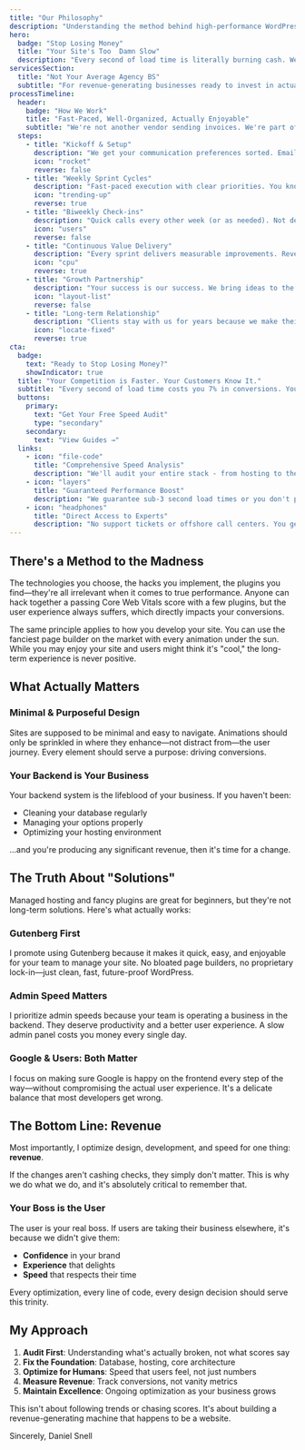 ```yaml
---
title: "Our Philosophy"
description: "Understanding the method behind high-performance WordPress development"
hero:
  badge: "Stop Losing Money"
  title: "Your Site's Too  Damn Slow"
  description: "Every second of load time is literally burning cash. We make WooCommerce stores stupid fast. Like, actually fast. Not 'PageSpeed says 90' fast."
servicesSection:
  title: "Not Your Average Agency BS"
  subtitle: "For revenue-generating businesses ready to invest in actual results, not promises"
processTimeline:
  header:
    badge: "How We Work"
    title: "Fast-Paced, Well-Organized, Actually Enjoyable"
    subtitle: "We're not another vendor sending invoices. We're part of your team, invested in your growth, bringing value that justifies every dollar."
  steps:
    - title: "Kickoff & Setup"
      description: "We get your communication preferences sorted. Email, support desk, Slack - wherever your team lives, we're there. No rigid 'our way or highway' BS."
      icon: "rocket"
      reverse: false
    - title: "Weekly Sprint Cycles"
      description: "Fast-paced execution with clear priorities. You know what we're working on, we know what matters to you. No disappearing for weeks then surprising you with the wrong thing."
      icon: "trending-up"
      reverse: true
    - title: "Biweekly Check-ins"
      description: "Quick calls every other week (or as needed). Not death-by-meeting. Just enough to stay aligned, adjust priorities, and celebrate wins."
      icon: "users"
      reverse: false
    - title: "Continuous Value Delivery"
      description: "Every sprint delivers measurable improvements. Revenue up, load times down, conversions improved. If we're not moving the needle, we're not doing our job."
      icon: "cpu"
      reverse: true
    - title: "Growth Partnership"
      description: "Your success is our success. We bring ideas to the table, spot opportunities, prevent disasters. Like having a technical co-founder who actually knows WooCommerce."
      icon: "layout-list"
      reverse: false
    - title: "Long-term Relationship"
      description: "Clients stay with us for years because we make their lives easier, not harder. You'll actually enjoy working with us. (Wild concept for agency work, we know.)"
      icon: "locate-fixed"
      reverse: true
cta:
  badge:
    text: "Ready to Stop Losing Money?"
    showIndicator: true
  title: "Your Competition is Faster. Your Customers Know It."
  subtitle: "Every second of load time costs you 7% in conversions. Your WooCommerce store is hemorrhaging revenue while you debate whether speed 'really matters.' Spoiler: It does, and we have the data to prove it."
  buttons:
    primary:
      text: "Get Your Free Speed Audit"
      type: "secondary"
    secondary:
      text: "View Guides →"
  links:
    - icon: "file-code"
      title: "Comprehensive Speed Analysis"
      description: "We'll audit your entire stack - from hosting to theme to plugins. You'll get a detailed report showing exactly what's slow, why it's slow, and what it's costing you in lost revenue."
    - icon: "layers"
      title: "Guaranteed Performance Boost"
      description: "We guarantee sub-3 second load times or you don't pay. Most clients see 60-80% speed improvements and 20-40% conversion rate increases within 30 days."
    - icon: "headphones"
      title: "Direct Access to Experts"
      description: "No support tickets or offshore call centers. You get direct Slack access to our team. Real developers who actually understand WooCommerce at scale."
---
```


## There's a Method to the Madness

The technologies you choose, the hacks you implement, the plugins you find—they're all irrelevant when it comes to true performance. Anyone can hack together a passing Core Web Vitals score with a few plugins, but the user experience always suffers, which directly impacts your conversions.

The same principle applies to how you develop your site. You can use the fanciest page builder on the market with every animation under the sun. While you may enjoy your site and users might think it's "cool," the long-term experience is never positive.

## What Actually Matters

### Minimal & Purposeful Design
Sites are supposed to be minimal and easy to navigate. Animations should only be sprinkled in where they enhance—not distract from—the user journey. Every element should serve a purpose: driving conversions.

### Your Backend is Your Business
Your backend system is the lifeblood of your business. If you haven't been:
- Cleaning your database regularly
- Managing your options properly
- Optimizing your hosting environment

...and you're producing any significant revenue, then it's time for a change.

## The Truth About "Solutions"

Managed hosting and fancy plugins are great for beginners, but they're not long-term solutions. Here's what actually works:

### Gutenberg First
I promote using Gutenberg because it makes it quick, easy, and enjoyable for your team to manage your site. No bloated page builders, no proprietary lock-in—just clean, fast, future-proof WordPress.

### Admin Speed Matters
I prioritize admin speeds because your team is operating a business in the backend. They deserve productivity and a better user experience. A slow admin panel costs you money every single day.

### Google & Users: Both Matter
I focus on making sure Google is happy on the frontend every step of the way—without compromising the actual user experience. It's a delicate balance that most developers get wrong.

## The Bottom Line: Revenue

Most importantly, I optimize design, development, and speed for one thing: **revenue**.

If the changes aren't cashing checks, they simply don't matter. This is why we do what we do, and it's absolutely critical to remember that.

### Your Boss is the User

The user is your real boss. If users are taking their business elsewhere, it's because we didn't give them:
- **Confidence** in your brand
- **Experience** that delights
- **Speed** that respects their time

Every optimization, every line of code, every design decision should serve this trinity.

## My Approach

1. **Audit First**: Understanding what's actually broken, not what scores say
2. **Fix the Foundation**: Database, hosting, core architecture
3. **Optimize for Humans**: Speed that users feel, not just numbers
4. **Measure Revenue**: Track conversions, not vanity metrics
5. **Maintain Excellence**: Ongoing optimization as your business grows

This isn't about following trends or chasing scores. It's about building a revenue-generating machine that happens to be a website.

<div className="mt-2 flex justify-start">
  <div className="font-signature text-5xl text-primary/80 -rotate-3">
    <span className="block">Sincerely,</span>
    <span className="block">Daniel Snell</span>
  </div>
</div>